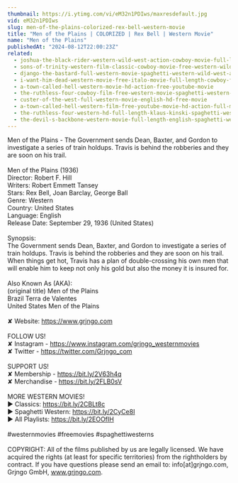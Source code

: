 ```yaml
---
thumbnail: https://i.ytimg.com/vi/eM32n1PDIws/maxresdefault.jpg
vid: eM32n1PDIws
slug: men-of-the-plains-colorized-rex-bell-western-movie
title: "Men of the Plains | COLORIZED | Rex Bell | Western Movie"
name: "Men of the Plains"
publishedAt: "2024-08-12T22:00:23Z"
related:
  - joshua-the-black-rider-western-wild-west-action-cowboy-movie-full-length-civil-war
  - sons-of-trinity-western-film-classic-cowboy-movie-free-western-wild-west-full-length-movie
  - django-the-bastard-full-western-movie-spaghetti-western-wild-west-action
  - i-want-him-dead-western-movie-free-italo-movie-full-length-cowboy-film
  - a-town-called-hell-western-movie-hd-action-free-youtube-movie
  - the-ruthless-four-cowboy-film-free-western-movie-spaghetti-western-english
  - custer-of-the-west-full-western-movie-english-hd-free-movie
  - a-town-called-hell-western-film-free-youtube-movie-hd-action-full-movie
  - the-ruthless-four-western-hd-full-length-klaus-kinski-spaghetti-western-full-movie
  - the-devil-s-backbone-western-movie-full-length-english-spaghetti-western-cowboyfilm-watchfree
---
```


Men of the Plains - The Government sends Dean, Baxter, and Gordon to investigate a series of train holdups. Travis is behind the robberies and they are soon on his trail.<br />
<br />
Men of the Plains (1936)<br />
Director: Robert F. Hill<br />
Writers: Robert Emmett Tansey<br />
Stars: Rex Bell, Joan Barclay, George Ball<br />
Genre: Western<br />
Country: United States<br />
Language: English<br />
Release Date: September 29, 1936 (United States)<br />
<br />
Synopsis:<br />
The Government sends Dean, Baxter, and Gordon to investigate a series of train holdups. Travis is behind the robberies and they are soon on his trail. When things get hot, Travis has a plan of double-crossing his own men that will enable him to keep not only his gold but also the money it is insured for.<br />
<br />
Also Known As (AKA):<br />
(original title) Men of the Plains<br />
Brazil Terra de Valentes<br />
United States Men of the Plains<br />
<br />
✘ Website: https://www.grjngo.com<br />
<br />
FOLLOW US!<br />
✘ Instagram - https://www.instagram.com/grjngo_westernmovies<br />
✘ Twitter - https://twitter.com/Grjngo_com<br />
<br />
SUPPORT US!<br />
✘ Membership - https://bit.ly/2V63h4q<br />
✘ Merchandise - https://bit.ly/2FLB0sV<br />
<br />
MORE WESTERN MOVIES! <br />
► Classics: https://bit.ly/2CBLt8c <br />
► Spaghetti Western: https://bit.ly/2CyCe8I <br />
► All Playlists: https://bit.ly/2EOOfIH <br />
<br />
#westernmovies #freemovies #spaghettiwesterns<br />
<br />
COPYRIGHT: All of the films published by us are legally licensed. We have acquired the rights (at least for specific territories) from the rightholders by contract. If you have questions please send an email to: info[at]grjngo.com, Grjngo GmbH, www.grjngo.com.